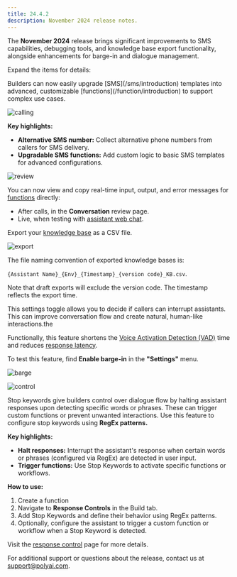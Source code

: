 ```yaml
---
title: 24.4.2
description: November 2024 release notes.
---
```


The **November 2024** release brings significant improvements to SMS capabilities, debugging tools, and knowledge base export functionality, alongside enhancements for barge-in and dialogue management.

Expand the items for details:

<AccordionGroup>

<Accordion title="Enhanced SMS" icon="comment-sms">
Builders can now easily upgrade [SMS](/sms/introduction) templates into advanced, customizable [functions](/function/introduction) to support complex use cases.

![calling](/images/release-notes/convert_sms.png)

**Key highlights:**
- **Alternative SMS number:** Collect alternative phone numbers from callers for SMS delivery.
- **Upgradable SMS functions:** Add custom logic to basic SMS templates for advanced configurations.

</Accordion>

<Accordion title="In-app function debugging" icon="bug">

![review](/images/release-notes/review-functions.png)

You can now view and copy real-time input, output, and error messages for [functions](/function/introduction) directly:

 * After calls, in the **Conversation** review page.
 * Live, when testing with [assistant web chat](/get-started/assistant-chat#webchat).

</Accordion>

<Accordion title="Knowledge base export functionality" icon="file-export">

Export your [knowledge base](/knowledge-base/introduction) as a CSV file.

![export](/images/release-notes/kb-export.png)

The file naming convention of exported knowledge bases is:

 `{Assistant Name}_{Env}_{Timestamp}_{version code}_KB.csv`.

Note that draft exports will exclude the version code. The timestamp reflects the export time.

</Accordion>

<Accordion title="Barge-in feature" icon="microphone-slash">
This settings toggle allows you to decide if callers can interrupt assistants. This can improve conversation flow and create natural, human-like interactions.the

Functionally, this feature shortens the [Voice Activation Detection (VAD)](https://machinelearning.apple.com/research/comparative-analysis-personalized-voice) time and reduces [response latency](/audio-management/introduction).

To test this feature, find **Enable barge-in** in the **"Settings"** menu.

![barge](/images/release-notes/barge-in.png)

</Accordion>

<Accordion title="Stop on keyword" icon="ban">

![control](/images/stop_keywords_response_control.png)

Stop keywords give builders control over dialogue flow by halting assistant responses upon detecting specific words or phrases. These can
trigger custom functions or prevent unwanted interactions. Use this feature to configure stop keywords using **RegEx patterns.**

**Key highlights:**
- **Halt responses:** Interrupt the assistant's response when certain words or phrases (configured via RegEx) are detected in user input.
- **Trigger functions:** Use Stop Keywords to activate specific functions or workflows.

**How to use:**
1. Create a function
1. Navigate to **Response Controls** in the Build tab.
2. Add Stop Keywords and define their behavior using RegEx patterns.
3. Optionally, configure the assistant to trigger a custom function or workflow when a Stop Keyword is detected.

Visit the [response control](/response-control/introduction#stop-keywords) page for more details.

</Accordion>

</AccordionGroup>

For additional support or questions about the release, contact us at [support@polyai.com](mailto:support@polyai.com).